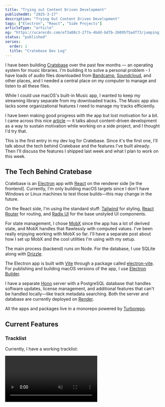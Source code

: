 ```yaml
---
title: "Trying out Content Driven Development"
publishedAt: "2025-3-17"
description: "Trying Out Content Driven Development"
tags: ["Electron", "React", "Side Projects"]
articleType: "article"
og: "https://ucarecdn.com/ef3a88c3-277a-4bdd-bd7b-26095f5adf73/jumpingintothescaryworldofaws.png"
status: "published"
series:
  order: 1
  title: "Cratebase Dev Log"
---
```


I have been building [Cratebase](https://www.cratebase.app/) over the past few months — an operating system for music libraries. I'm building it to solve a personal problem - I have loads of audio files downloaded from [Bandcamp](https://bandcamp.com/), [Soundcloud](https://soundcloud.com/discover), and other places, and I needed a central place on my computer to manage and listen to all these files.


While I could use macOS's built-in Music app, I wanted to keep my streaming library separate from my downloaded tracks. The Music app also lacks some organizational features I need to manage my tracks efficiently.

I have been making good progress with the app but lost motivation for a bit. I came across this nice [article](https://ntietz.com/blog/making-progress-with-content-driven-development/) — it talks about content-driven development as a way to sustain motivation while working on a side project, and I thought I'd try that.

This is the first entry in my dev log for Cratebase. Since it's the first one, I'll talk about the tech behind Cratebase and the features I've built already. Then I'll discuss the features I shipped last week and what I plan to work on this week.

## The Tech Behind Cratebase

Cratebase is an [Electron](https://www.electronjs.org/) app with [React](https://react.dev/) on the renderer side [ie the frontend]. Currently, I'm only building macOS targets since I don't have Windows or Linux machines to test those builds—this may change in the future.  

On the React side, I'm using the standard stuff: [Tailwind](https://tailwindcss.com/) for styling, [React Router](https://reactrouter.com/) for routing, and [Radix UI](https://www.radix-ui.com/primitives) for the base unstyled UI components. 

For state management, I chose [MobX](https://mobx.js.org/README.html) since the app has a lot of derived state, and MobX handles that flawlessly with computed values. I've been really enjoying working with MobX so far. I'll have a separate post about how I set up MobX and the cool utilities I'm using with my setup. 

The main process (backend) runs on Node. For the database, I use SQLite along with [Drizzle](https://orm.drizzle.team/).

The Electron app is built with [Vite](https://vite.dev/) through a package called [electron-vite](https://electron-vite.org/). For publishing and building macOS versions of the app, I use [Electron Builder](https://www.electron.build/).

I have a separate [Hono](https://hono.dev/) server with a PostgreSQL database that handles software updates, license management, and additional features that can't be handled locally—like track metadata searching. Both the server and database are currently deployed on [Render](https://render.com/).

All the apps and packages live in a monorepo powered by [Turborepo](https://turbo.build/repo/docs).

## Current Features

### Tracklist
Currently, I have a working tracklist:


<video controls muted src="/articles/cratebase-devlog-trying-out-content-driven-development/tracklist-demo.mp4" className="m-0 rounded" />

The tracklist is a table powered by [TanStack Table](https://tanstack.com/table/latest), so I have features like column visibility, column reordering, sorting, and filtering built in. To handle large amounts of data, the table's rows are virtualized using [TanStack Virtual](https://tanstack.com/virtual/latest).

At the top of the tracklist, there are quick-access links for recently added, favorite, and archived tracks:
 
 <video controls muted src="/articles/cratebase-devlog-trying-out-content-driven-development/tracklist-sections-demo.mp4" className="m-0 rounded" />


The most challenging aspect of the tracklist was adding keyboard controls—since this isn't natively supported by TanStack. The main difficulty stems from the virtualized rows—simply attaching a keydown listener won't work.


### Track Metadata
I have a side panel that users can use to update the metadata of a track — this currently only saves changes to the SQLite database and does not write the changes to the audio file itself: 

<video controls muted src="/articles/cratebase-devlog-trying-out-content-driven-development/track-metadata.mp4" className="m-0 rounded" />


### Track Archive
I implemented an archive to store tracks that you don't want to see in your main tracklist:

<video controls muted src="/articles/cratebase-devlog-trying-out-content-driven-development/archive.mp4" className="m-0 rounded" />



There is a cleanup option in the context menu that allows users to pick how they want the archived tracks to be handled - I'm wondering if I should add an automatic setting that cleans up archived tracks automatically after a set amount of time.


### Quick Filters
I have a filter button on top of the tracklist — this allows users to add quick  filters to the tracklist bases on track fields like duration, genre & artist. 
<video controls muted src="/articles/cratebase-devlog-trying-out-content-driven-development/quick-filters.mp4" className="m-0 rounded" />


You can also save your filters as presets and apply them to a tracklist at any time:
<video controls muted src="/articles/cratebase-devlog-trying-out-content-driven-development/quick-filters-saved.mp4" className="m-0 rounded" />



### Audio Player
I have also built the audio player using the HTML audio element with all necessary controls, and it works quite well:

<video controls muted src="/articles/cratebase-devlog-trying-out-content-driven-development/audio-element.mp4" className="m-0 rounded" />

The only downside is that it doesn't support .AIFF audio files. My current workaround is to convert these files to MP3 and send that as a blob for the element to play. This causes a significant amount of lag when playing a AIFF tracks — I'm looking for a way to solve this.


While building the audio player, I learned about the [Media Session API](https://developer.mozilla.org/en-US/docs/Web/API/MediaSession) - a really cool API that lets you customize media playback and send track metadata to the host OS. With this API, we can display the currently playing track in the macOS title bar: 

<Image
  src="/articles/cratebase-devlog-trying-out-content-driven-development/media-session.png"
  width={1000}
  height={720}
/>


## What I worked on last week

Last week, I mainly worked on the tracklist queue. When you play a track, there is now a little button by the title that opens a queue of tracks that will play next:

<video controls muted src="/articles/cratebase-devlog-trying-out-content-driven-development/queue.mp4" className="m-0 rounded" />


I considered whether making this a popover was the best choice. I wanted to implement it similarly to how the Music app on macOS works, where the queue opens as panel on the right. Let me know what you think.

The most challenging aspect of implementing the queue was ensuring it worked properly with repeat and shuffle features. I also had to carefully consider how the "Play Next" right-click option would interact with these queue behaviors.



In the end, it came out really nice - I used MobX's reaction utility a lot to ensure my state was synced correctly. 


## What I'm working on this week 
This week I plan to work on the metadata features. I have three metadata features in mind:

1. **Find metadata** - This service will let users search for track metadata using title and artist information. I'll likely integrate with an external service like [Discogs](https://www.discogs.com/) or [MusicBrainz](https://musicbrainz.org/) for the searches. I'm still brainstorming how the UI would look, especially when there are multiple search matches. For inspiration, I'm looking at how other apps like [OneTagger](https://onetagger.github.io/) handle this.

2. **Reload Metadata** - This feature will overwrite the metadata stored in the SQLite database with metadata sourced from the audio files' ID3 tags

3. **Write Metadata to File** - This feature allows users to write the current metadata stored in the SQLite database to the audio files' ID3 tags.

I think the find metadata feature will be the most complicated to implement—but let's see how it goes.

I currently have a soft deadline to ship an MVP for this app by summer—hopefully writing about my progress will help me hit the deadline.

Thank you for reading.